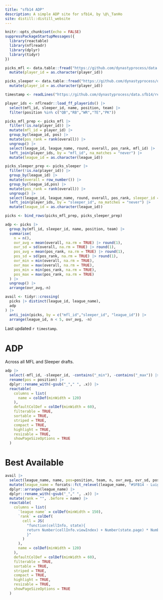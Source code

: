 ```yaml
---
title: "sfb14 ADP"
description: A simple ADP site for sfb14, by \@\_TanHo
site: distill::distill_website
---
```


```r
knitr::opts_chunk$set(echo = FALSE)
suppressPackageStartupMessages({
  library(reactable)
  library(nflreadr)
  library(dplyr)
  library(tidyr)
})
```
```r
picks_mfl <- data.table::fread("https://github.com/dynastyprocess/data.sfb14/releases/download/data-mfl/draft_picks_mfl.csv") |> 
  mutate(player_id = as.character(player_id))

picks_sleeper <- data.table::fread("https://github.com/dynastyprocess/data.sfb14/releases/download/data-sleeper/draft_picks_sleeper.csv") |> 
  mutate(player_id = as.character(player_id))

timestamp <- readLines("https://github.com/dynastyprocess/data.sfb14/releases/download/data-sleeper/timestamp.txt")

player_ids <- nflreadr::load_ff_playerids() |> 
  select(mfl_id, sleeper_id, name, position, team) |> 
  filter(position %in% c("QB","RB","WR","TE","PK"))

picks_mfl_prep <- picks_mfl |> 
  filter(!is.na(player_id)) |> 
  mutate(mfl_id = player_id) |> 
  group_by(league_id, pos) |>
  mutate(pos_rank = rank(overall)) |> 
  ungroup() |> 
  select(league_id, league_name, round, overall, pos_rank, mfl_id) |> 
  left_join(player_ids, by = "mfl_id", na_matches = "never") |> 
  mutate(league_id = as.character(league_id))

picks_sleeper_prep <- picks_sleeper |> 
  filter(!is.na(player_id)) |>
  group_by(league_id) |>
  mutate(overall = row_number()) |>
  group_by(league_id,pos) |>
  mutate(pos_rank = rank(overall)) |> 
  ungroup() |> 
  select(league_id, league_name, round, overall, pos_rank, sleeper_id = player_id) |> 
  left_join(player_ids, by = "sleeper_id", na_matches = "never") |> 
  mutate(league_id = as.character(league_id))

picks <- bind_rows(picks_mfl_prep, picks_sleeper_prep) 

adp <- picks |> 
  group_by(mfl_id, sleeper_id, name, position, team) |>
  summarise(
    n = n(),
    ovr_avg = mean(overall, na.rm = TRUE) |> round(1),
    ovr_sd = sd(overall, na.rm = TRUE) |> round(1),
    pos_avg = mean(pos_rank, na.rm = TRUE) |> round(1),
    pos_sd = sd(pos_rank, na.rm = TRUE) |> round(1),
    ovr_min = min(overall, na.rm = TRUE),
    ovr_max = max(overall, na.rm = TRUE),
    pos_min = min(pos_rank, na.rm = TRUE),
    pos_max = max(pos_rank, na.rm = TRUE)
  ) |>
  ungroup() |>
  arrange(ovr_avg,-n)

avail <- tidyr::crossing(
  picks |> distinct(league_id, league_name),
  adp
) |> 
  anti_join(picks, by = c("mfl_id","sleeper_id", "league_id")) |> 
  arrange(league_id, n < 5, ovr_avg, -n)

```

Last updated `r timestamp`. 

# ADP
Across all MFL and Sleeper drafts.

```r
adp |> 
  select(-mfl_id, -sleeper_id, -contains("_min"), -contains("_max")) |>
  rename(pos = position) |>
  dplyr::rename_with(~gsub("_"," ", .x)) |> 
  reactable(
    columns = list(
      name = colDef(minWidth = 120)
    ),
    defaultColDef = colDef(minWidth = 60),
    filterable = TRUE,
    sortable = TRUE,
    striped = TRUE,
    compact = TRUE,
    highlight = TRUE,
    resizable = TRUE,
    showPageSizeOptions = TRUE
  )
```

# Best Available

```r
avail |> 
  select(league_name, name, pos=position, team, n, ovr_avg, ovr_sd, pos_avg, pos_sd) |> 
  mutate(league_name = forcats::fct_relevel(league_name, "#SFB14 - Luigi")) |> 
  dplyr::arrange(league_name) |> 
  dplyr::rename_with(~gsub("_"," ", .x)) |> 
  mutate(rank = "", .before = name) |> 
  reactable(
    columns = list(
      `league name` = colDef(minWidth = 150),
      `rank` = colDef(
        cell = JS(
          "function(cellInfo, state){
          return Number(cellInfo.viewIndex) + Number(state.page) * Number(state.pageSize) + 1
          }"
        )
      ),
      name = colDef(minWidth = 120)
    ),
    defaultColDef = colDef(minWidth = 60),
    filterable = TRUE,
    sortable = TRUE,
    striped = TRUE,
    compact = TRUE,
    highlight = TRUE,
    resizable = TRUE,
    showPageSizeOptions = TRUE
  )
```

